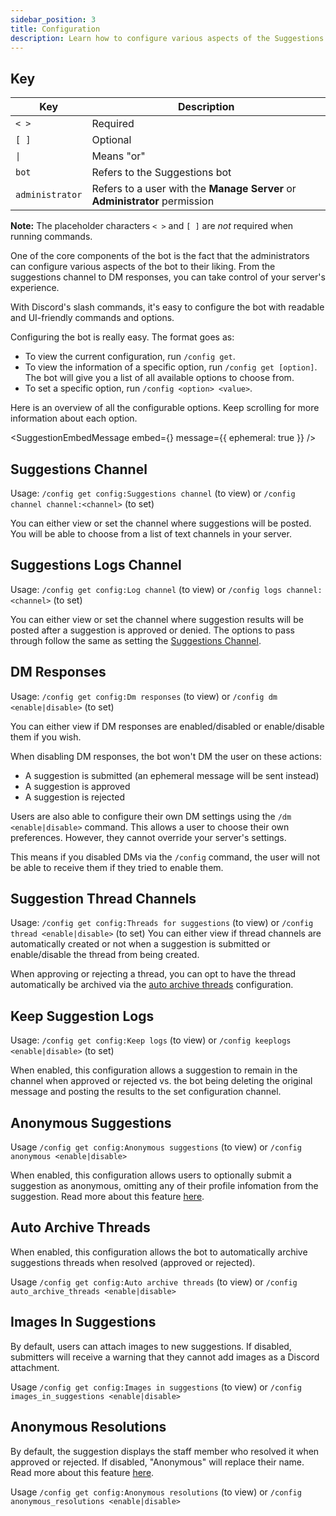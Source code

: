 ```yaml
---
sidebar_position: 3
title: Configuration
description: Learn how to configure various aspects of the Suggestions bot.
---
```



## Key
| Key                 | Description                                                                 |
|---------------------|-----------------------------------------------------------------------------|
| `< >`               | Required                                                                    |
| `[ ]`               | Optional                                                                    |
| <code>&vert;</code> | Means "or"                                                                  |
| `bot`               | Refers to the Suggestions bot                                               |
| `administrator`     | Refers to a user with the **Manage Server** or **Administrator** permission |

**Note:** The placeholder characters `< >` and `[ ]` are _not_ required when running commands.

One of the core components of the bot is the fact that the administrators can configure various aspects of the bot to their liking. From the suggestions channel to DM responses, you can take control of your server's experience.

With Discord's slash commands, it's easy to configure the bot with readable and UI-friendly commands and options.

Configuring the bot is really easy. The format goes as:

- To view the current configuration, run `/config get`.
- To view the information of a specific option, run `/config get [option]`. The bot will give you a list of all available options to choose from.
- To set a specific option, run `/config <option> <value>`.

Here is an overview of all the configurable options. Keep scrolling for more information about each option.

<SuggestionEmbedMessage
  embed={<ServerConfiguration />}
  message={{ ephemeral: true }}
/>

## Suggestions Channel

Usage: `/config get config:Suggestions channel` (to view) or `/config channel channel:<channel>` (to set)

You can either view or set the channel where suggestions will be posted. You will be able to choose from a list of text channels in your server.

## Suggestions Logs Channel

Usage: `/config get config:Log channel` (to view) or `/config logs channel:<channel>` (to set)

You can either view or set the channel where suggestion results will be posted after a suggestion is approved or denied. The options to pass through follow the same as setting the [Suggestions Channel](#suggestions-channel).

## DM Responses

Usage: `/config get config:Dm responses` (to view) or `/config dm <enable|disable>` (to set)

You can either view if DM responses are enabled/disabled or enable/disable them if you wish.

When disabling DM responses, the bot won't DM the user on these actions:

- A suggestion is submitted (an ephemeral message will be sent instead)
- A suggestion is approved
- A suggestion is rejected

Users are also able to configure their own DM settings using the `/dm <enable|disable>` command. This allows a user to choose their own preferences. However, they cannot override your server's settings.

This means if you disabled DMs via the `/config` command, the user will not be able to receive them if they tried to enable them.

## Suggestion Thread Channels

Usage: `/config get config:Threads for suggestions` (to view) or `/config thread <enable|disable>` (to set)
You can either view if thread channels are automatically created or not when a suggestion is submitted or enable/disable the thread from being created.

<SuggestionThreadMessage />

When approving or rejecting a thread, you can opt to have the thread automatically be archived via the [auto archive threads](#auto-archive-threads) configuration.

## Keep Suggestion Logs

Usage: `/config get config:Keep logs` (to view) or `/config keeplogs <enable|disable>` (to set)

When enabled, this configuration allows a suggestion to remain in the channel when approved or rejected vs. the bot being deleting the original message and posting the results to the set configuration channel.

## Anonymous Suggestions

Usage `/config get config:Anonymous suggestions` (to view) or `/config anonymous <enable|disable>`

When enabled, this configuration allows users to optionally submit a suggestion as anonymous, omitting any of their profile infomation from the suggestion. Read more about this feature [here](anonymous-suggestions.mdx).

## Auto Archive Threads
When enabled, this configuration allows the bot to automatically archive suggestions threads when resolved (approved or rejected).

Usage `/config get config:Auto archive threads` (to view) or `/config auto_archive_threads <enable|disable>`

## Images In Suggestions
By default, users can attach images to new suggestions. If disabled, submitters will receive a warning that they cannot add images as a Discord attachment.

Usage `/config get config:Images in suggestions` (to view) or `/config images_in_suggestions <enable|disable>`

## Anonymous Resolutions
By default, the suggestion displays the staff member who resolved it when approved or rejected. If disabled, "Anonymous" will replace their name. Read more about this feature [here](anonymous-suggestions.mdx#anonymous-resolutions).

Usage `/config get config:Anonymous resolutions` (to view) or `/config anonymous_resolutions <enable|disable>`